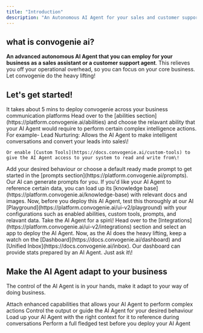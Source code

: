 ```yaml
---
title: "Introduction"
description: "An Autonomous AI Agent for your sales and customer support"
---
```


## what is convogenie ai?

**An advanced autonomous AI Agent that you can employ for your business as a sales assistant or a customer support agent**. This relieves you off your operational overhead, so you can focus on your core business. Let convogenie do the heavy lifting\!

## Let's get started\!

<Note>
  It takes about 5 mins to deploy convogenie across your business communication platforms
</Note>

<Steps>
  <Step title="Enable abilities " stepNumber={1} titleSize="p">
    Head over to the [abilities section](https://platform.convogenie.ai/abilities) and choose the relavant ability that your AI Agent would require to perform certain complex intelligence actions. For example- Lead Nurturing: Allows the AI Agent to make intelligent conversations and convert your leads into sales\!

    Or enable [Custom Tools](https://docs.convogenie.ai/custom-tools) to give the AI Agent access to your system to read and write from\!
  </Step>
  <Step title="Attach Prompt" stepNumber={2} titleSize="p">
    Add your desired behaviour or choose a default ready made prompt to get started in the [prompts section](https://platform.convogenie.ai/prompts). Our AI can generate prompts for you.
  </Step>
  <Step title="Add Data" stepNumber={3} titleSize="p">
    If you'd like your AI Agent to reference certain data, you can load up its [knowledge base](https://platform.convogenie.ai/knowledge-base) with relevant docs and images.
  </Step>
  <Step title="Test at the Playground" stepNumber={4} titleSize="p">
    Now, before you deploy this AI Agent, test this thoroughly at our AI [Playground](https://platform.convogenie.ai/ui-v2/playground) with your configurations such as enabled abilities, custom tools, prompts, and relavant data. Take the AI Agent for a spin\!
  </Step>
  <Step title="Deploy" stepNumber={5} titleSize="p">
    Head over to the [Integrations](https://platform.convogenie.ai/ui-v2/integrations) section and select an app to deploy the AI Agent. Now, as the AI does the heavy lifting, keep a watch on the [Dashboard](https://docs.convogenie.ai/dashboard) and [Unified Inbox](https://docs.convogenie.ai/inbox).
  </Step>
</Steps>

<Note>
  Our dashboard can provide stats prepared by an AI Agent. Just ask it\!
</Note>

## Make the AI Agent adapt to your business

The control of the AI Agent is in your hands, make it adapt to your way of doing business.

<CardGroup cols={2}>
  <Card title="Enable Abilities" icon="brain" href="https://docs.convogenie.ai/guides/abilities">
    Attach enhanced capabilities that allows your AI Agent to perform complex actions
  </Card>
  <Card title="Add Prompt" icon="file-code" href="https://docs.convogenie.ai/guides/prompts">
    Control the output or guide the AI Agent for your desired behaviour
  </Card>
  <Card title="Add Knowledge Base" icon="database" href="https://docs.convogenie.ai/guides/knowledge-base">
    Load up your AI Agent with the right context for it to reference during conversations
  </Card>
  <Card title="Test the Agent" icon="bot-message-square" href="https://docs.convogenie.ai/guides/playground">
    Perform a full fledged test before you deploy your AI Agent
  </Card>
</CardGroup>